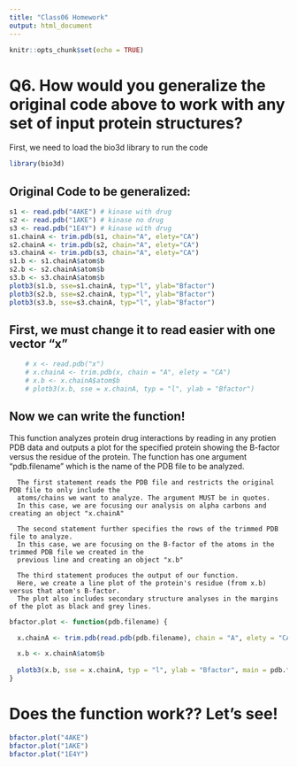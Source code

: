 ```yaml
---
title: "Class06 Homework"
output: html_document
---
```


```r
knitr::opts_chunk$set(echo = TRUE)
```

# Q6. How would you generalize the original code above to work with any set of input protein structures?
First, we need to load the bio3d library to run the code

```r
library(bio3d)
```

## Original Code to be generalized:
```r
s1 <- read.pdb("4AKE") # kinase with drug
s2 <- read.pdb("1AKE") # kinase no drug
s3 <- read.pdb("1E4Y") # kinase with drug
s1.chainA <- trim.pdb(s1, chain="A", elety="CA")
s2.chainA <- trim.pdb(s2, chain="A", elety="CA")
s3.chainA <- trim.pdb(s3, chain="A", elety="CA")
s1.b <- s1.chainA$atom$b
s2.b <- s2.chainA$atom$b
s3.b <- s3.chainA$atom$b
plotb3(s1.b, sse=s1.chainA, typ="l", ylab="Bfactor")
plotb3(s2.b, sse=s2.chainA, typ="l", ylab="Bfactor")
plotb3(s3.b, sse=s3.chainA, typ="l", ylab="Bfactor")
```

## First, we must change it to read easier with one vector "x"
```r
    # x <- read.pdb("x")
    # x.chainA <- trim.pdb(x, chain = "A", elety = "CA")
    # x.b <- x.chainA$atom$b
    # plotb3(x.b, sse = x.chainA, typ = "l", ylab = "Bfactor")
```

## Now we can write the function!

  This function analyzes protein drug interactions by reading in any protien PDB data and outputs 
  a plot for the specified protein showing the B-factor versus the residue of the protein. 
  The function has one argument "pdb.filename" which is the name of the PDB file to be analyzed. 

      The first statement reads the PDB file and restricts the original PDB file to only include the  
      atoms/chains we want to analyze. The argument MUST be in quotes.
      In this case, we are focusing our analysis on alpha carbons and creating an object "x.chainA"
      
      The second statement further specifies the rows of the trimmed PDB file to analyze. 
      In this case, we are focusing on the B-factor of the atoms in the trimmed PDB file we created in the 
      previous line and creating an object "x.b"
      
      The third statement produces the output of our function. 
      Here, we create a line plot of the protein's residue (from x.b) versus that atom's B-factor. 
      The plot also includes secondary structure analyses in the margins of the plot as black and grey lines.

```r
bfactor.plot <- function(pdb.filename) {

  x.chainA <- trim.pdb(read.pdb(pdb.filename), chain = "A", elety = "CA")

  x.b <- x.chainA$atom$b
  
  plotb3(x.b, sse = x.chainA, typ = "l", ylab = "Bfactor", main = pdb.filename)
}
```


# Does the function work?? Let's see!

```r
bfactor.plot("4AKE")
bfactor.plot("1AKE")
bfactor.plot("1E4Y")
```

